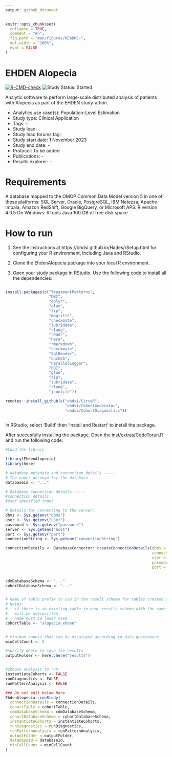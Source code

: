 ```yaml
---
output: github_document
---
```


<!-- README.md is generated from README.Rmd. Please edit that file -->

```r
knitr::opts_chunk$set(
  collapse = TRUE,
  comment = "#>",
  fig.path = "man/figures/README-",
  out.width = "100%",
  eval = FALSE
)
```

# EHDEN Alopecia

<!-- badges: start -->
[![R-CMD-check](https://github.com/ohdsi-studies/EhdenAlopecia/actions/workflows/R-CMD-check.yaml/badge.svg)](https://github.com/ohdsi-studies/EhdenAlopecia/actions/workflows/R-CMD-check.yaml)
<img src="https://img.shields.io/badge/Study%20Status-Started-blue.svg" alt="Study Status: Started">
<!-- badges: end -->

Analytic software to perform large-scale distributed analysis of patients with Alopecia as part of the EHDEN study-athon.

- Analytics use case(s): Population-Level Estimation
- Study type: Clinical Application
- Tags: -
- Study lead: 
- Study lead forums tag: 
- Study start date: 1 November 2023
- Study end date: -
- Protocol: To be added
- Publications: -
- Results explorer: -

# Requirements

A database mapped to the OMOP Common Data Model version 5 in one of these platforms: SQL Server, Oracle, PostgreSQL, IBM Netezza, Apache Impala, Amazon RedShift, Google BigQuery, or Microsoft APS.
R version 4.0.5
On Windows: RTools
Java
100 GB of free disk space

# How to run

1. See the instructions at https://ohdsi.github.io/Hades/rSetup.html for configuring your R environment, including Java and RStudio.

2. Clone the EhdenAlopecia package into your local R environment.

3. Open your study package in RStudio. Use the following code to install all the dependencies:

```R

install.packages(c("TreatmentPatterns", 
                   "DBI",
                   "dplyr",
                   "glue",
                   "zip",
                   "magrittr",
                   "checkmate",
                   "lubridate",
                   "rlang",
                   "readr",
                   "here",
                   "rmarkdown",
                   "checkmate",
                   "SqlRender",
                   "duckdb",
                   "ParallelLogger",
                   "DBI",
                   "glue",
                   "zip",
                   "lubridate",
                   "rlang",
                   "jsonlite"))

remotes::install_github(c("ohdsi/CirceR",
                          "ohdsi/CohortGenerator",
                          "ohdsi/CohortDiagnostics"))
                          
```

In RStudio, select 'Build' then 'Install and Restart' to install the  package.

After succesfully installing the package. Open the [inst/extras/CodeTorun.R](https://raw.githubusercontent.com/ohdsi-studies/EhdenAlopecia/main/inst/extras/CodeToRun.R) and run the following code:

```R
#Load the library

library(EhdenAlopecia)
library(here)

# database metadata and connection details -----
# The name/ acronym for the database
databaseId <- "..."

# Database connection details -----
#connection details
#User specified input

# Details for connecting to the server:
dbms <- Sys.getenv("dbms")
user <- Sys.getenv("user")
password <- Sys.getenv("password")
server <- Sys.getenv("host")
port <- Sys.getenv("port")
connectionString <- Sys.getenv("connectionString")

connectionDetails <- DatabaseConnector::createConnectionDetails(dbms = dbms,
                                                                connectionString = connectionString,
                                                                user = user,
                                                                password = password,
                                                                port = port)


cdmDatabaseSchema <- "..."
cohortDatabaseSchema <- "..."


# Name of table prefix to use in the result schema for tables created during the study.
# Notes:
# - if there is an existing table in your results schema with the same names it
#   will be overwritten
# - name must be lower case
cohortTable <- "alopecia_ehden"


# minimum counts that can be displayed according to data governance
minCellCount <- 5

#specify where to save the results
outputFolder <- here::here("results")


#choose analysis to run
instantiateCohorts <- FALSE
runDiagnostics <- FALSE
runPatternAnalysis <- FALSE

### Do not edit below here
EhdenAlopecia::runStudy(
  connectionDetails = connectionDetails, 
  cohortTable = cohortTable, 
  cdmDatabaseSchema = cdmDatabaseSchema, 
  cohortDatabaseSchema = cohortDatabaseSchema,
  instantiateCohorts = instantiateCohorts,
  runDiagnostics = runDiagnostics,
  runPatternAnalysis = runPatternAnalysis,
  outputFolder = outputFolder,
  databaseId = databaseId,
  minCellCount = minCellCount
)

```
